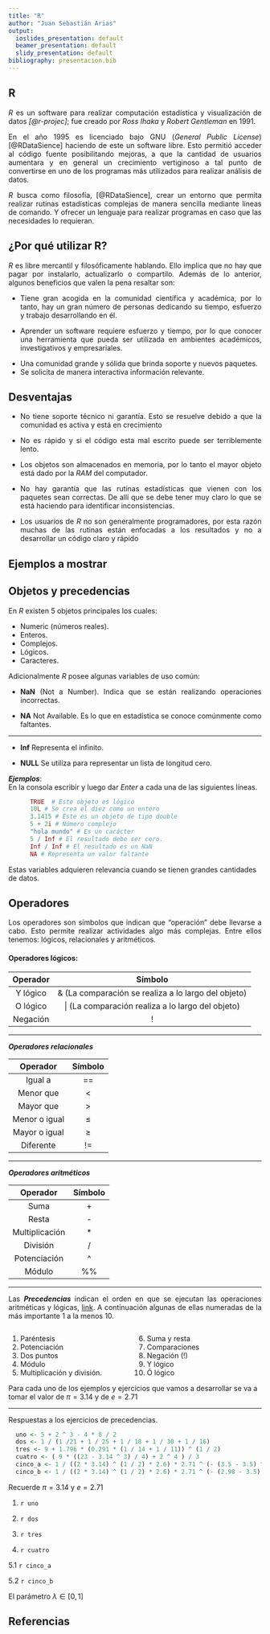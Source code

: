 ```yaml
---
title: "R"
author: "Juan Sebastián Arias"
output:
  ioslides_presentation: default
  beamer_presentation: default
  slidy_presentation: default
bibliography: presentacion.bib
---
```


## R
<p align="justify">
*R* es un software para realizar computación estadística y visualización de datos *_[@r-projec]_*; fue creado por *Ross Ihaka* y *Robert Gentleman* en 1991. 
</p>

<p align="justify">
En el año  1995 es licenciado bajo GNU (*General Public License*) [@RDataSience] haciendo de este un software libre. Esto permitió acceder al código fuente posibilitando mejoras, a que la cantidad de usuarios aumentara y en general  un crecimiento vertiginoso a tal punto de convertirse en uno de los programas más utilizados para realizar análisis de datos. 
</p>

<p align="justify">
*R* busca como filosofía, [@RDataSience], crear un entorno que permita realizar rutinas estadísticas complejas de manera sencilla mediante líneas de comando. Y ofrecer un lenguaje para realizar programas en caso que las necesidades lo requieran.
</p>
## ¿Por qué utilizar R?
<p align="justify">
*R*  es libre mercantil y filosóficamente hablando. Ello implica que no hay que pagar por instalarlo, actualizarlo o compartilo. Además de lo anterior, algunos beneficios que valen la pena resaltar son:
</p>


- <p align="justify"> Tiene gran acogida en la comunidad científica y académica, por lo tanto, hay un gran número de personas dedicando su tiempo, esfuerzo y trabajo desarrollando en él.</p>
- <p align="justify"> Aprender un software requiere esfuerzo y tiempo, por lo que conocer una herramienta que pueda ser utilizada en ambientes académicos, investigativos y empresariales.</p>
- Una comunidad grande y sólida que brinda soporte y nuevos paquetes. 
- Se solicita de manera interactiva información relevante. 

## Desventajas
- <p align="justify"> No tiene soporte técnico ni garantía. Esto se resuelve debido a que la comunidad es activa y está en crecimiento</p>
- <p align="justify"> No es rápido y si el código esta mal escrito puede ser terriblemente lento.</p>
- <p align="justify"> Los objetos son almacenados en memoria, por lo tanto el mayor objeto está dado por la *RAM* del computador.</p>
- <p align="justify">No hay garantía que las rutinas estadísticas que vienen con los paquetes sean correctas. De allí que se debe tener muy claro lo que se está haciendo para identificar inconsistencias. </p>
- <p align="justify"> Los usuarios de *R* no son generalmente programadores, por esta razón muchas de las rutinas están enfocadas a los resultados y no a desarrollar un código claro y rápido</p>

## Ejemplos a mostrar

## Objetos y precedencias
<p align="justify">
En *R* existen 5 objetos principales los cuales: 
</p>
- Numeric (números reales).
- Enteros.
- Complejos.
- Lógicos.
- Caracteres.

Adicionalmente *R* posee algunas variables de uso común:

- <p align="justify"> **NaN** (Not a Number). Indica que se están realizando operaciones incorrectas. </p>

- <p align="justify"> **NA** Not Available. Es lo que en estadística se conoce comúnmente como faltantes. 
</p>

***
- <p align="justify"> **Inf** Representa el infinito. </p>
- <p align="justify"> **NULL** Se utiliza para representar un lista de longitud cero. </p>

***Ejemplos***:
<div align="justify">
En la consola escribir y luego dar _Enter_ a cada una de las siguientes líneas.
  <p align="center">
```r
      TRUE  # Este objeto es lógico
      10L # Se crea el diez como un entero
      3.1415 # Este es un objeto de tipo double
      5 + 2i # Número complejo
      "hola mundo" # Es un carácter
      5 / Inf # El resultado debe ser cero.
      Inf / Inf # El resultado es un NaN
      NA # Representa un valor faltante
```
  </p>
Estas variables adquieren relevancia cuando se tienen grandes cantidades de datos.
</div>


## Operadores
<p align="justify">
Los operadores son símbolos que indican que "operación" debe llevarse a cabo. Esto permite realizar actividades algo más complejas. Entre ellos tenemos: lógicos, relacionales y aritméticos.
</p>

#### Operadores lógicos:
<p align="center">
 Operador | Símbolo
 :---------:|:--------:
 Y lógico | &  (La comparación se realiza a lo largo del objeto)
 O lógico |  \|  (La comparación realiza a lo largo del objeto)
 Negación | !
</p>

***
***Operadores relacionales ***
<p align="center">
 Operador | Símbolo
 :---------:|:--------:
 Igual a  | ==
 Menor que| <
 Mayor que| >
 Menor o igual | $\leq$
 Mayor o igual | $\geq$
 Diferente | !=
</p>

***
***Operadores aritméticos ***
<p align="center">
 Operador | Símbolo
 :---------:|:--------:
 Suma  | +
 Resta| -
 Multiplicación| *
 División | /
 Potenciación| ^
 Módulo | %%
</p>

***
<p align="justify"> 
Las ***Precedencias*** indican el orden en que se ejecutan las operaciones aritméticas y lógicas, [link](https://www.nytimes.com/2019/08/02/science/math-equation-pedmas-bemdas-bedmas.html?smtyp=cur&smid=tw-nytimes). A continuación algunas de ellas numeradas de la más importante 1 a la menos 10. 
</p>

<div style="float: left; width: 50%;">
 1. Paréntesis
 2. Potenciación
 3. Dos puntos
 4. Módulo
 5. Multiplicación y división.
</div>

<div style="float: left; width: 50%;">
  <ol start="6">
    <li> Suma y resta </li>
    <li> Comparaciones </li> 
    <li> Negación (!) </li>
    <li> Y lógico </li>
    <li> Ó lógico </li>
  </ol>
</div>

<div align="justify">
Para cada uno de los ejemplos y ejercicios que vamos a desarrollar se va a tomar el valor de $\pi = 3.14$ y de $e = 2.71$
</div>

***
Respuestas a los ejercicios de precedencias.
```r
  uno <- 5 + 2 ^ 3 - 4 * 8 / 2
  dos <- 1 / (1 /21 + 1 / 25 + 1 / 18 + 1 / 30 + 1 / 16)
  tres <- 9 + 1.796 * (0.291 * (1 / 14 + 1 / 11)) ^ (1 / 2)
  cuatro <- ( 9 * ((23 - 3.14 ^ 3) / 4) + 2 ^ 4 ) / 3
  cinco_a <- 1 / ((2 * 3.14) ^ (1 / 2) * 2.6) * 2.71 ^ (- (3.5 - 3.5) ^ 2 / (2 * 2.6 ^ 2))
  cinco_b <- 1 / ((2 * 3.14) ^ (1 / 2) * 2.6) * 2.71 ^ (- (2.98 - 3.5) ^ 2 / (2 * 2.6 ^ 2))
```
 
Recuerde $\pi = 3.14$ y  $e = 2.71$ 

1. `r uno `

2.  `r dos `

3.  `r tres`

4.  `r cuatro`

5.1 `r cinco_a`

5.2  `r cinco_b`


El parámetro $\lambda \in [0, 1]$

</div>



## Referencias



